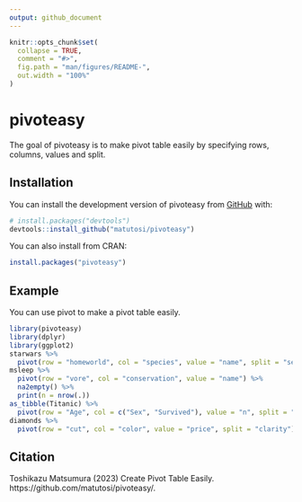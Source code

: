 ```yaml
---
output: github_document
---
```


<!-- README.md is generated from README.Rmd. Please edit that file -->

```r
knitr::opts_chunk$set(
  collapse = TRUE,
  comment = "#>",
  fig.path = "man/figures/README-",
  out.width = "100%"
)
```

# pivoteasy

<!-- badges: start -->
<!-- badges: end -->

The goal of pivoteasy is to make pivot table easily by specifying rows, columns, values and split.


## Installation

You can install the development version of pivoteasy from [GitHub](https://github.com/) with:

```r
# install.packages("devtools")
devtools::install_github("matutosi/pivoteasy")
```


You can also install from CRAN:

```r
install.packages("pivoteasy")
```

## Example

You can use pivot to make a pivot table easily.

```r
library(pivoteasy)
library(dplyr)
library(ggplot2)
starwars %>%
  pivot(row = "homeworld", col = "species", value = "name", split = "sex")
msleep %>%
  pivot(row = "vore", col = "conservation", value = "name") %>%
  na2empty() %>%
  print(n = nrow(.))
as_tibble(Titanic) %>%
  pivot(row = "Age", col = c("Sex", "Survived"), value = "n", split = "Class")
diamonds %>%
  pivot(row = "cut", col = "color", value = "price", split = "clarity")
```
## Citation

Toshikazu Matsumura (2023) Create Pivot Table Easily. https://github.com/matutosi/pivoteasy/.
